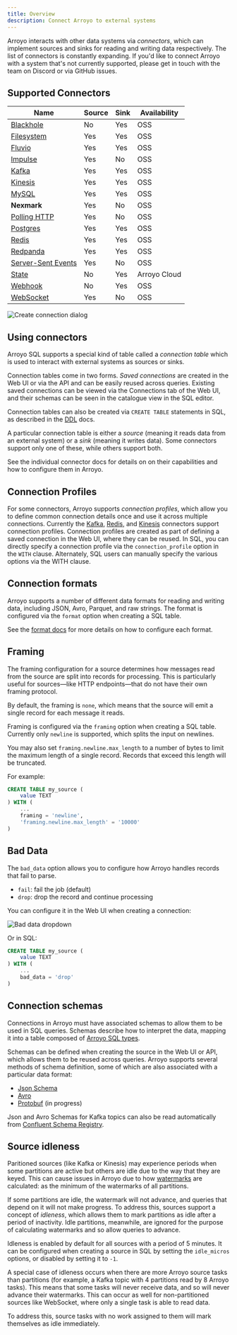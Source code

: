 ```yaml
---
title: Overview
description: Connect Arroyo to external systems
---
```


Arroyo interacts with other data systems via _connectors_, which can implement sources and sinks for reading and writing
data respectively. The list of connectors is constantly expanding. If you'd like to connect Arroyo with a system that's
not currently supported, please get in touch with the team on Discord or via GitHub issues.

## Supported Connectors

| Name | Source | Sink | Availability |
| ---- | ------ | ---- | ----|
| [Blackhole](/connectors/blackhole) | No | Yes | OSS |
| [Filesystem](/connectors/filesystem) | Yes | Yes | OSS |
| [Fluvio](/connectors/fluvio) | Yes | Yes | OSS |
| [Impulse](/connectors/impulse) | Yes | No | OSS |
| [Kafka](/connectors/kafka) | Yes | Yes | OSS |
| [Kinesis](/connectors/kinesis) | Yes | Yes | OSS |
| [MySQL](/connectors/mysql) | Yes | Yes | OSS |
| **Nexmark** | Yes | No | OSS |
| [Polling HTTP](/connectors/polling-http) | Yes | No | OSS |
| [Postgres](/connectors/postgres) | Yes | Yes | OSS |
| [Redis](/connectors/redis) | Yes | Yes | OSS |
| [Redpanda](/connectors/redpanda) | Yes | Yes | OSS |
| [Server-Sent Events](/connectors/server-sent-events) | Yes | No | OSS|
| [State](/connectors/state) | No | Yes | Arroyo Cloud |
| [Webhook](/connectors/webhook) | No | Yes | OSS |
| [WebSocket](/connectors/websocket) | Yes | No | OSS |

<img src="/images/create_connection.png" alt="Create connection dialog" />

## Using connectors

Arroyo SQL supports a special kind of table called a _connection table_ which is
used to interact with external systems as sources or sinks.

Connection tables come in two forms. _Saved connections_ are created in the Web UI
or via the API and can be easily reused across queries. Existing saved connections
can be viewed via the Connections tab of the Web UI, and their schemas can be seen
in the catalogue view in the SQL editor.

Connection tables can also be created via `CREATE TABLE` statements in SQL, as described
in the [DDL](/sql/ddl) docs.

A particular connection table is either a _source_ (meaning it reads data from
an external system) or a _sink_ (meaning it writes data). Some connectors support
only one of these, while others support both.

See the individual connector docs for details on on their capabilities and how
to configure them in Arroyo.

## Connection Profiles
For some connectors, Arroyo supports _connection profiles_,
which allow you to define common connection details once and use it across multiple connections.
Currently the [Kafka](/connectors/kafka),
[Redis](/connectors/redis), and [Kinesis](/connectors/kinesis) connectors support connection profiles.
Connection profiles are created as part of defining a saved connection in the Web UI,
where they can be reused.
In SQL, you can directly specify a connection profile via the `connection_profile` option in the `WITH` clause.
Alternately, SQL users can manually specify the various options via the WITH clause.

## Connection formats

Arroyo supports a number of different data formats for reading and writing data, including
JSON, Avro, Parquet, and raw strings. The format is configured via the `format` option
when creating a SQL table.

See the [format docs](/connectors/formats) for more details on how to configure each format.

## Framing

The framing configuration for a source determines how messages read from the
source are split into records for processing. This is particularly useful for
sources—like HTTP endpoints—that do not have their own framing protocol.

By default, the framing is `none`, which means that the source will emit a
single record for each message it reads.

Framing is configured via the `framing` option when creating a SQL table. Currently
only `newline` is supported, which splits the input on newlines.

You may also set `framing.newline.max_length` to a number of bytes to limit the
maximum length of a single record. Records that exceed this length will be truncated.

For example:

```sql
CREATE TABLE my_source (
    value TEXT
) WITH (
    ...
    framing = 'newline',
    'framing.newline.max_length' = '10000'
)
```

## Bad Data

The `bad_data` option allows you to configure how Arroyo handles records that fail
to parse.

- `fail`: fail the job (default)
- `drop`: drop the record and continue processing

You can configure it in the Web UI when creating a connection:

<img src="/images/bad_data.png" alt="Bad data dropdown" />

Or in SQL:

```sql
CREATE TABLE my_source (
    value TEXT
) WITH (
    ...
    bad_data = 'drop'
)
```

## Connection schemas

Connections in Arroyo must have associated schemas to allow them to be used in
SQL queries. Schemas describe how to interpret the data, mapping it into a table
composed of [Arroyo SQL types](/sql/data-types).

Schemas can be defined when creating the source in the Web UI or API, which
allows them to be reused across queries. Arroyo supports several methods of
schema definition, some of which are also associated with a particular data
format:

* [Json Schema](https://json-schema.org/)
* [Avro](https://avro.apache.org/docs/current/spec.html)
* [Protobuf](https://developers.google.com/protocol-buffers) (in progress)

Json and Avro Schemas for Kafka topics can also be read automatically from
[Confluent Schema Registry](https://docs.confluent.io/platform/current/schema-registry/index.html).


## Source idleness

Paritioned sources (like Kafka or Kinesis) may experience periods when some
partitions are active but others are idle due to the way that they are keyed.
This can cause issues in Arroyo due to how [watermarks](/concepts/#watermarks) are
calculated: as the minimum of the watermarks of all partitions.

If some partitions are idle, the watermark will not advance, and queries that
depend on it will not make progress. To address this, sources support a concept
of _idleness_, which allows them to mark partitions as idle after a period of
inactivity. Idle partitions, meanwhile, are ignored for the purpose of calculating
watermarks and so allow queries to advance.

Idleness is enabled by default for all sources with a period of 5 minutes. It can be
configured when creating a source in SQL by setting the `idle_micros` options, or disabled
by setting it to `-1`.

A special case of idleness occurs when there are more Arroyo source tasks than partitions
(for example, a Kafka topic with 4 partitions read by 8 Arroyo tasks). This means that
some tasks will never receive data, and so will never advance their watermarks. This can
occur as well for non-partitioned sources like WebSocket, where only a single task is
able to read data.

To address this, source tasks with no work assigned to them will mark themselves as idle
immediately.
